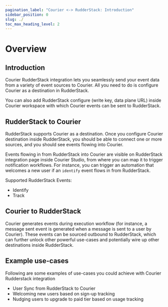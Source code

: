 ```yaml
---
pagination_label: "Courier <-> RudderStack: Introduction"
sidebar_position: 0
slug: ./
toc_max_heading_level: 2
---
```


# Overview

## Introduction

Courier RudderStack integration lets you seamlessly send your event data from a variety of event sources to Courier. All you need to do is configure Courier as a destination in RudderStack.

You can also add RudderStack configure (write key, data plane URL) inside Courier workspace with which Courier events can be sent to RudderStack.

## RudderStack to Courier

RudderStack supports Courier as a destination. Once you configure Courier destination inside RudderStack, you should be able to connect one or more sources, and you should see events flowing into Courier.

Events flowing in from RudderStack into Courier are visible on RudderStack integration page inside Courier Studio, from where you can map it to trigger notification workflows. For instance, you can trigger an automation that welcomes a new user if an `identify` event flows in from RudderStack.

Supported RudderStack Events:

- Identify
- Track

## Courier to RudderStack

Courier generates events during execution workflow (for instance, a message sent event is generated when a message is sent to a user by Courier). These events can be sourced outbound to RudderStack, which can further unlock other powerful use-cases and potentially wire up other destinations inside RudderStack.

## Example use-cases

Following are some examples of use-cases you could achieve with Courier Rudderstack integration

- User Sync from RudderStack to Courier
- Welcoming new users based on sign-up tracking
- Nudging users to upgrade to paid tier based on usage tracking
